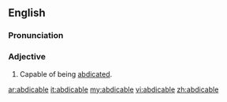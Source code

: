==English==

===Pronunciation===
{{a|US}} {{IPA|/ˈæb.dɪ.kə.bəl/}}

===Adjective===
{{en-adj}}

# Capable of being [[abdicated]].

[[ar:abdicable]]
[[it:abdicable]]
[[my:abdicable]]
[[vi:abdicable]]
[[zh:abdicable]]